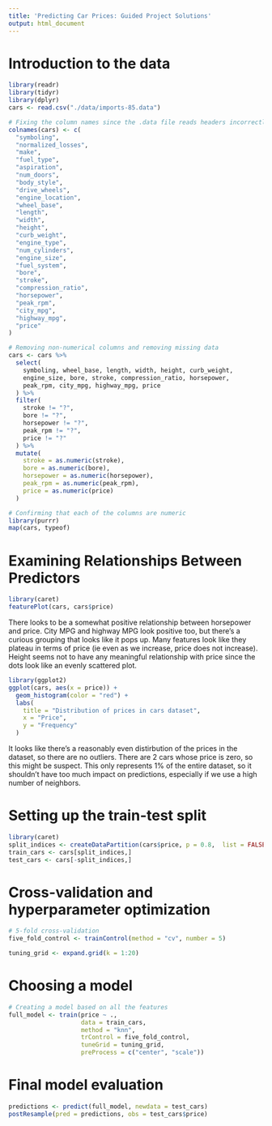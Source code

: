 ```yaml
---
title: 'Predicting Car Prices: Guided Project Solutions'
output: html_document
---
```


# Introduction to the data

```r
library(readr)
library(tidyr)
library(dplyr)
cars <- read.csv("./data/imports-85.data")

# Fixing the column names since the .data file reads headers incorrectly
colnames(cars) <- c(
  "symboling",
  "normalized_losses",
  "make",
  "fuel_type",
  "aspiration",
  "num_doors",
  "body_style",
  "drive_wheels",
  "engine_location",
  "wheel_base",
  "length",
  "width",
  "height",
  "curb_weight",
  "engine_type",
  "num_cylinders",
  "engine_size",
  "fuel_system",
  "bore",
  "stroke",
  "compression_ratio",
  "horsepower",
  "peak_rpm",
  "city_mpg",
  "highway_mpg",
  "price"
)

# Removing non-numerical columns and removing missing data
cars <- cars %>% 
  select(
    symboling, wheel_base, length, width, height, curb_weight,
    engine_size, bore, stroke, compression_ratio, horsepower, 
    peak_rpm, city_mpg, highway_mpg, price
  ) %>% 
  filter(
    stroke != "?",
    bore != "?",
    horsepower != "?",
    peak_rpm != "?",
    price != "?"
  ) %>% 
  mutate(
    stroke = as.numeric(stroke),
    bore = as.numeric(bore),
    horsepower = as.numeric(horsepower),
    peak_rpm = as.numeric(peak_rpm),
    price = as.numeric(price)
  )

# Confirming that each of the columns are numeric
library(purrr)
map(cars, typeof)
```

# Examining Relationships Between Predictors

```r
library(caret)
featurePlot(cars, cars$price)
```

There looks to be a somewhat positive relationship between horsepower and price. City MPG and highway MPG look positive too, but there's a curious grouping that looks like it pops up. Many features look like they plateau in terms of price (ie even as we increase, price does not increase). Height seems not to have any meaningful relationship with price since the dots look like an evenly scattered plot.

```r
library(ggplot2)
ggplot(cars, aes(x = price)) +
  geom_histogram(color = "red") +
  labs(
    title = "Distribution of prices in cars dataset",
    x = "Price",
    y = "Frequency"
  )
```

It looks like there's a reasonably even distirbution of the prices in the dataset, so there are no outliers.  There are 2 cars whose price is zero, so this might be suspect. This only represents 1% of the entire dataset, so it shouldn't have too much impact on predictions, especially if we use a high number of neighbors.

# Setting up the train-test split

```r
library(caret)
split_indices <- createDataPartition(cars$price, p = 0.8,  list = FALSE)
train_cars <- cars[split_indices,]
test_cars <- cars[-split_indices,]
```


# Cross-validation and hyperparameter optimization

```r
# 5-fold cross-validation 
five_fold_control <- trainControl(method = "cv", number = 5)

tuning_grid <- expand.grid(k = 1:20)
```

# Choosing a model

```r
# Creating a model based on all the features
full_model <- train(price ~ .,
                    data = train_cars,
                    method = "knn",
                    trControl = five_fold_control,
                    tuneGrid = tuning_grid,
                    preProcess = c("center", "scale"))
```

# Final model evaluation

```r
predictions <- predict(full_model, newdata = test_cars)
postResample(pred = predictions, obs = test_cars$price)
```